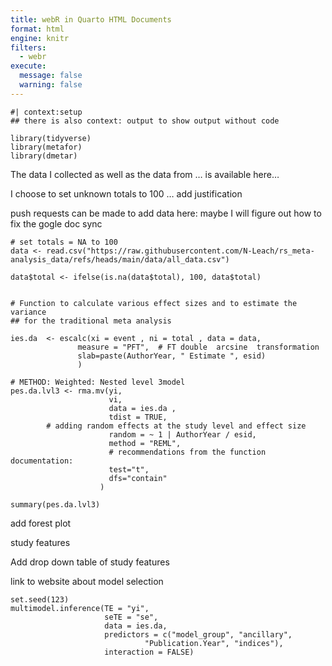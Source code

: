 ```yaml
---
title: webR in Quarto HTML Documents
format: html
engine: knitr
filters:
  - webr
execute:
  message: false
  warning: false
---
```


```webr-r
#| context:setup
## there is also context: output to show output without code

library(tidyverse)
library(metafor)
library(dmetar)

```

The data I collected as well as the data from ... is available here... 

I choose to set unknown totals to 100 ... add justification 

push requests can be made to add data here: maybe I will figure out how to fix the gogle doc sync 


```webr-r
# set totals = NA to 100
data <- read.csv("https://raw.githubusercontent.com/N-Leach/rs_meta-analysis_data/refs/heads/main/data/all_data.csv")

data$total <- ifelse(is.na(data$total), 100, data$total)


# Function to calculate various effect sizes and to estimate the variance 
## for the traditional meta analysis

ies.da  <- escalc(xi = event , ni = total , data = data,
               measure = "PFT",  # FT double  arcsine  transformation
               slab=paste(AuthorYear, " Estimate ", esid)
               ) 

```


```webr-r
# METHOD: Weighted: Nested level 3model
pes.da.lvl3 <- rma.mv(yi,
                      vi,
                      data = ies.da ,
                      tdist = TRUE,
        # adding random effects at the study level and effect size 
                      random = ~ 1 | AuthorYear / esid,
                      method = "REML",
                      # recommendations from the function documentation:
                      test="t",  
                      dfs="contain"
                    )

summary(pes.da.lvl3)
```
add forest plot 


study features 

Add drop down table of study features 

link to website about model selection 

```webr-r
set.seed(123)
multimodel.inference(TE = "yi", 
                     seTE = "se",
                     data = ies.da,
                     predictors = c("model_group", "ancillary",
                              "Publication.Year", "indices"),
                     interaction = FALSE)
```






